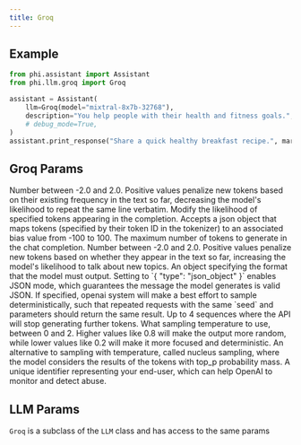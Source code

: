 ```yaml
---
title: Groq
---
```


## Example

<CodeGroup>

```python assistant.py
from phi.assistant import Assistant
from phi.llm.groq import Groq

assistant = Assistant(
    llm=Groq(model="mixtral-8x7b-32768"),
    description="You help people with their health and fitness goals.",
    # debug_mode=True,
)
assistant.print_response("Share a quick healthy breakfast recipe.", markdown=True)
```

</CodeGroup>

## Groq Params

<ResponseField name="name" type="str" default="Groq"/>
<ResponseField name="model" type="str" default="mixtral-8x7b-32768"/>
<ResponseField name="frequency_penalty" type="float">
  Number between -2.0 and 2.0. Positive values penalize new tokens based on
  their existing frequency in the text so far, decreasing the model's likelihood
  to repeat the same line verbatim.
</ResponseField>
<ResponseField name="logit_bias" type="Any">
  Modify the likelihood of specified tokens appearing in the completion. Accepts
  a json object that maps tokens (specified by their token ID in the tokenizer)
  to an associated bias value from -100 to 100.
</ResponseField>
<ResponseField name="logprobs" type="int"/>
<ResponseField name="max_tokens" type="int">
  The maximum number of tokens to generate in the chat completion.
</ResponseField>
<ResponseField name="presence_penalty" type="float">
  Number between -2.0 and 2.0. Positive values penalize new tokens based on
  whether they appear in the text so far, increasing the model's likelihood to
  talk about new topics.
</ResponseField>
<ResponseField name="response_format" type="Dict[str, Any]">
  An object specifying the format that the model must output.
  Setting to `{ "type": "json_object" }` enables JSON mode, which guarantees the message the model generates is valid JSON.
</ResponseField>
<ResponseField name="seed" type="int">
  If specified, openai system will make a best effort to sample
  deterministically, such that repeated requests with the same `seed` and
  parameters should return the same result.
</ResponseField>
<ResponseField name="stop" type="[Union[str, List[str]]">
  Up to 4 sequences where the API will stop generating further tokens.
</ResponseField>
<ResponseField name="temperature" type="float">
  What sampling temperature to use, between 0 and 2. Higher values like 0.8 will
  make the output more random, while lower values like 0.2 will make it more
  focused and deterministic.
</ResponseField>
<ResponseField name="top_logprobs" type="int"/>
<ResponseField name="top_p" type="float">
  An alternative to sampling with temperature, called nucleus sampling, where
  the model considers the results of the tokens with top_p probability mass.
</ResponseField>
<ResponseField name="user" type="str">
  A unique identifier representing your end-user, which can help OpenAI to
  monitor and detect abuse.
</ResponseField>
<ResponseField name="extra_headers" type="Any"/>
<ResponseField name="extra_query" type="Any"/>
<ResponseField name="api_key" type="str"/>
<ResponseField name="organization" type="str"/>
<ResponseField name="base_url" type="str"/>
<ResponseField name="timeout" type="float"/>
<ResponseField name="max_retries" type="int"/>
<ResponseField name="default_headers" type="Any"/>
<ResponseField name="default_query" type="Any"/>
<ResponseField name="groq_client" type="GroqClient"/>

## LLM Params

`Groq` is a subclass of the `LLM` class and has access to the same params

<Snippet file="llm-base-reference.mdx" />